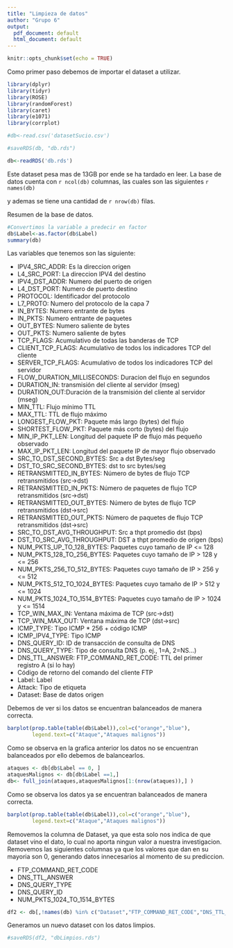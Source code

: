```yaml
---
title: "Limpieza de datos"
author: "Grupo 6"
output:
  pdf_document: default
  html_document: default
---
```


```r
knitr::opts_chunk$set(echo = TRUE)
```

Como primer paso debemos de importar el dataset a utilizar.

```r


library(dplyr)
library(tidyr)
library(ROSE)
library(randomForest)
library(caret)
library(e1071)
library(corrplot)

#db<-read.csv('datasetSucio.csv')

#saveRDS(db, "db.rds")

db<-readRDS('db.rds')


```

Este dataset pesa mas de 13GB por ende se ha tardado en leer.
La base de datos cuenta con `r ncol(db)` columnas, las cuales son las siguientes `r names(db)`

y ademas se tiene una cantidad de `r nrow(db)` filas.

Resumen de la base de datos.

```r
#Convertimos la variable a predecir en factor
db$Label<-as.factor(db$Label)
summary(db)

```

Las variables que tenemos son las siguiente:


* IPV4_SRC_ADDR: Es la direccion origen 
* L4_SRC_PORT: La direccion IPV4 del destino
* IPV4_DST_ADDR: Numero del puerto de origen
* L4_DST_PORT: Numero de puerto destino
* PROTOCOL: Identificador del protocolo
* L7_PROTO: Numero del protocolo de la capa 7
* IN_BYTES: Numero entrante de bytes
* IN_PKTS: Numero entrante de paquetes
* OUT_BYTES: Numero saliente de bytes
* OUT_PKTS: Numero saliente de bytes
* TCP_FLAGS: Acumulativo de todas las banderas de TCP
* CLIENT_TCP_FLAGS: Acumulativo de todos los indicadores TCP del cliente
* SERVER_TCP_FLAGS: Acumulativo de todos los indicadores TCP del servidor
* FLOW_DURATION_MILLISECONDS: Duracion del flujo en segundos
* DURATION_IN: transmisión del cliente al servidor (mseg)
* DURATION_OUT:Duración de la transmisión del cliente al servidor (mseg)
* MIN_TTL: Flujo mínimo TTL
* MAX_TTL: TTL de flujo máximo
* LONGEST_FLOW_PKT: Paquete más largo (bytes) del flujo
* SHORTEST_FLOW_PKT: Paquete más corto (bytes) del flujo
* MIN_IP_PKT_LEN: Longitud del paquete IP de flujo más pequeño observado
* MAX_IP_PKT_LEN: Longitud del paquete IP de mayor flujo observado
* SRC_TO_DST_SECOND_BYTES: Src a dst Bytes/seg
* DST_TO_SRC_SECOND_BYTES: dst to src bytes/seg
* RETRANSMITTED_IN_BYTES: Número de bytes de flujo TCP retransmitidos (src->dst)
* RETRANSMITTED_IN_PKTS: Número de paquetes de flujo TCP retransmitidos (src->dst)
* RETRANSMITTED_OUT_BYTES: Número de bytes de flujo TCP retransmitidos (dst->src)
* RETRANSMITTED_OUT_PKTS: Número de paquetes de flujo TCP retransmitidos (dst->src)
* SRC_TO_DST_AVG_THROUGHPUT: Src a thpt promedio dst (bps)
* DST_TO_SRC_AVG_THROUGHPUT: DST a thpt promedio de origen (bps)
* NUM_PKTS_UP_TO_128_BYTES: Paquetes cuyo tamaño de IP <= 128
* NUM_PKTS_128_TO_256_BYTES: Paquetes cuyo tamaño de IP > 128 y <= 256
* NUM_PKTS_256_TO_512_BYTES: Paquetes cuyo tamaño de IP > 256 y <= 512
* NUM_PKTS_512_TO_1024_BYTES: Paquetes cuyo tamaño de IP > 512 y <= 1024
* NUM_PKTS_1024_TO_1514_BYTES: Paquetes cuyo tamaño de IP > 1024 y <= 1514
* TCP_WIN_MAX_IN: Ventana máxima de TCP (src->dst)
* TCP_WIN_MAX_OUT: Ventana máxima de TCP (dst->src)
* ICMP_TYPE: Tipo ICMP * 256 + código ICMP
* ICMP_IPV4_TYPE: Tipo ICMP
* DNS_QUERY_ID: ID de transacción de consulta de DNS
* DNS_QUERY_TYPE: Tipo de consulta DNS (p. ej., 1=A, 2=NS...)
* DNS_TTL_ANSWER: FTP_COMMAND_RET_CODE: TTL del primer registro A (si lo hay)
* Código de retorno del comando del cliente FTP
* Label: Label
* Attack: Tipo de etiqueta
* Dataset: Base de datos origen


Debemos de ver si los datos se encuentran balanceados de manera correcta.

```r

barplot(prop.table(table(db$Label)),col=c("orange","blue"),
        legend.text=c("Ataque","Ataques malignos"))


```

Como se observa en la grafica anterior los datos no se encuentran balanceados por ello debemos de balancearlos.

```r

ataques <- db[db$Label == 0, ]
ataquesMalignos <- db[db$Label ==1,]
db<- full_join(ataques,ataquesMalignos[1:(nrow(ataques)),] )

```

Como se observa los datos ya se encuentran balanceados de manera correcta.

```r
barplot(prop.table(table(db$Label)),col=c("orange","blue"),
        legend.text=c("Ataque","Ataques malignos"))


```

Removemos la columna de  Dataset, ya que esta solo nos indica de que dataset vino el dato, lo cual no aporta ningun valor a nuestra investigacion.
Removemos las siguientes columnas ya que los valores que dan en su mayoria son 0, generando datos innecesarios al momento de su prediccion.


* FTP_COMMAND_RET_CODE
* DNS_TTL_ANSWER
* DNS_QUERY_TYPE
* DNS_QUERY_ID
* NUM_PKTS_1024_TO_1514_BYTES

```r

df2 <- db[,!names(db) %in% c("Dataset","FTP_COMMAND_RET_CODE","DNS_TTL_ANSWER","DNS_QUERY_ID","NUM_PKTS_1024_TO_1514_BYTES")]
```

Generamos un nuevo dataset con los datos limpios.

```r
#saveRDS(df2, "dbLimpios.rds")

```

